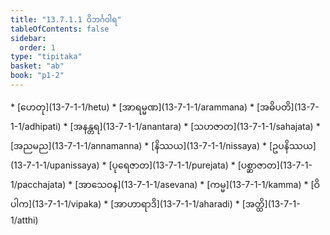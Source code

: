 ```yaml
---
title: "13.7.1.1 ဝိဘင်္ဂဝါရ"
tableOfContents: false
sidebar:
  order: 1
type: "tipitaka"
basket: "ab"
book: "p1-2"
---
```



<DynamicBreadcrumb />



<TableOfContents book="p1-2" section="13.7.1.1">
* [ဟေတု](13-7-1-1/hetu)
* [အာရမ္မဏ](13-7-1-1/arammana)
* [အဓိပတိ](13-7-1-1/adhipati)
* [အနန္တရ](13-7-1-1/anantara)
* [သဟဇာတ](13-7-1-1/sahajata)
* [အညမည](13-7-1-1/annamanna)
* [နိဿယ](13-7-1-1/nissaya)
* [ဥပနိဿယ](13-7-1-1/upanissaya)
* [ပုရေဇာတ](13-7-1-1/purejata)
* [ပစ္ဆာဇာတ](13-7-1-1/pacchajata)
* [အာသေဝန](13-7-1-1/asevana)
* [ကမ္မ](13-7-1-1/kamma)
* [ဝိပါက](13-7-1-1/vipaka)
* [အာဟာရာဒိ](13-7-1-1/aharadi)
* [အတ္ထိ](13-7-1-1/atthi)
</TableOfContents>